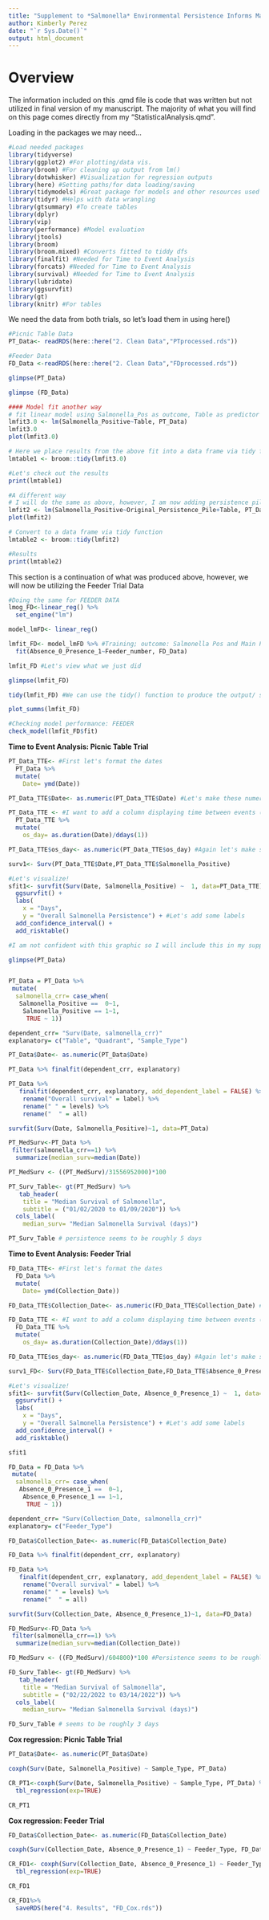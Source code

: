 ```yaml
---
title: "Supplement to *Salmonella* Environmental Persistence Informs Management Relevant to Avian and Public Health for a Data Analysis Project"
author: Kimberly Perez
date: "`r Sys.Date()`"
output: html_document
---
```


# **Overview**
The information included on this .qmd file is code that was written but not utilized in final version of my manuscript. The majority of what you will find on this page comes directly from my "StatisticalAnalysis.qmd".  

Loading in the packages we may need...
```r
#Load needed packages
library(tidyverse)
library(ggplot2) #For plotting/data vis.
library(broom) #For cleaning up output from lm()
library(dotwhisker) #Visualization for regression outputs
library(here) #Setting paths/for data loading/saving
library(tidymodels) #Great package for models and other resources used for fitting
library(tidyr) #Helps with data wrangling
library(gtsummary) #To create tables 
library(dplyr)
library(vip)
library(performance) #Model evaluation
library(jtools)
library(broom)
library(broom.mixed) #Converts fitted to tiddy dfs
library(finalfit) #Needed for Time to Event Analysis 
library(forcats) #Needed for Time to Event Analysis 
library(survival) #Needed for Time to Event Analysis 
library(lubridate)
library(ggsurvfit)
library(gt)
library(knitr) #For tables
```

We need the data from both trials, so let's load them in using here() 
```r
#Picnic Table Data
PT_Data<- readRDS(here::here("2. Clean Data","PTprocessed.rds"))

#Feeder Data 
FD_Data <-readRDS(here::here("2. Clean Data","FDprocessed.rds"))

glimpse(PT_Data)

glimpse (FD_Data)
```


```r
#### Model fit another way
# fit linear model using Salmonella_Pos as outcome, Table as predictor
lmfit3.0 <- lm(Salmonella_Positive~Table, PT_Data) 
lmfit3.0
plot(lmfit3.0)

# Here we place results from the above fit into a data frame via tidy function
lmtable1 <- broom::tidy(lmfit3.0)

#Let's check out the results
print(lmtable1)

#A different way 
# I will do the same as above, however, I am now adding persistence pile
lmfit2 <- lm(Salmonella_Positive~Original_Persistence_Pile+Table, PT_Data) 
plot(lmfit2)

# Convert to a data frame via tidy function
lmtable2 <- broom::tidy(lmfit2)

#Results
print(lmtable2)
```


This section is a continuation of what was produced above, however, we will now be utilizing the Feeder Trial Data

```r
#Doing the same for FEEDER DATA
lmog_FD<-linear_reg() %>% 
  set_engine("lm")

model_lmFD<- linear_reg()

lmfit_FD<- model_lmFD %>% #Training; outcome: Salmonella Pos and Main Predictor Table
  fit(Absence_0_Presence_1~Feeder_number, FD_Data) 

lmfit_FD #Let's view what we just did

glimpse(lmfit_FD)

tidy(lmfit_FD) #We can use the tidy() function to produce the output/ summary statistics

plot_summs(lmfit_FD)

#Checking model performance: FEEDER
check_model(lmfit_FD$fit)
```

**Time to Event Analysis: Picnic Table Trial**
```r

PT_Data_TTE<- #First let's format the dates 
  PT_Data %>% 
  mutate(
    Date= ymd(Date))

PT_Data_TTE$Date<- as.numeric(PT_Data_TTE$Date) #Let's make these numeric

PT_Data_TTE <- #I want to add a column displaying time between events (by day)
  PT_Data_TTE %>%
  mutate(
    os_day= as.duration(Date)/ddays(1))

PT_Data_TTE$os_day<- as.numeric(PT_Data_TTE$os_day) #Again let's make sure our new column is in the proper format

surv1<- Surv(PT_Data_TTE$Date,PT_Data_TTE$Salmonella_Positive) 

#Let's visualize!
sfit1<- survfit(Surv(Date, Salmonella_Positive) ~  1, data=PT_Data_TTE)  %>% 
  ggsurvfit() + 
  labs(
    x = "Days",
    y = "Overall Salmonella Persistence") + #Let's add some labels
  add_confidence_interval() +
  add_risktable()

#I am not confident with this graphic so I will include this in my supplemental section
```

```r
glimpse(PT_Data)


PT_Data = PT_Data %>% 
 mutate(
  salmonella_crr= case_when(
   Salmonella_Positive ==  0~1,
    Salmonella_Positive == 1~1,
     TRUE ~ 1))

dependent_crr= "Surv(Date, salmonella_crr)"
explanatory= c("Table", "Quadrant", "Sample_Type")

PT_Data$Date<- as.numeric(PT_Data$Date)

PT_Data %>% finalfit(dependent_crr, explanatory)

PT_Data %>% 
   finalfit(dependent_crr, explanatory, add_dependent_label = FALSE) %>% 
    rename("Overall survival" = label) %>% 
    rename(" " = levels) %>% 
    rename("  " = all) 

survfit(Surv(Date, Salmonella_Positive)~1, data=PT_Data)

PT_MedSurv<-PT_Data %>%
 filter(salmonella_crr==1) %>%
  summarize(median_surv=median(Date))

PT_MedSurv <- ((PT_MedSurv)/31556952000)*100

PT_Surv_Table<- gt(PT_MedSurv) %>%
   tab_header(
    title = "Median Survival of Salmonella",
    subtitle = ("01/02/2020 to 01/09/2020")) %>%
  cols_label(
    median_surv= "Median Salmonella Survival (days)") 

PT_Surv_Table # persistence seems to be roughly 5 days
```

**Time to Event Analysis: Feeder Trial**
```r
FD_Data_TTE<- #First let's format the dates 
  FD_Data %>% 
  mutate(
    Date= ymd(Collection_Date))

FD_Data_TTE$Collection_Date<- as.numeric(FD_Data_TTE$Collection_Date) #Let's make these numeric

FD_Data_TTE <- #I want to add a column displaying time between events (by day)
  FD_Data_TTE %>%
  mutate(
    os_day= as.duration(Collection_Date)/ddays(1))

FD_Data_TTE$os_day<- as.numeric(FD_Data_TTE$os_day) #Again let's make sure our new column is in the proper format

surv1_FD<- Surv(FD_Data_TTE$Collection_Date,FD_Data_TTE$Absence_0_Presence_1) 

#Let's visualize!
sfit1<- survfit(Surv(Collection_Date, Absence_0_Presence_1) ~  1, data=FD_Data_TTE)  %>% 
  ggsurvfit() + 
  labs(
    x = "Days",
    y = "Overall Salmonella Persistence") + #Let's add some labels
  add_confidence_interval() +
  add_risktable()

sfit1
```

```r
FD_Data = FD_Data %>% 
 mutate(
  salmonella_crr= case_when(
   Absence_0_Presence_1 ==  0~1,
    Absence_0_Presence_1 == 1~1,
     TRUE ~ 1))

dependent_crr= "Surv(Collection_Date, salmonella_crr)"
explanatory= c("Feeder_Type")

FD_Data$Collection_Date<- as.numeric(FD_Data$Collection_Date)

FD_Data %>% finalfit(dependent_crr, explanatory)

FD_Data %>% 
   finalfit(dependent_crr, explanatory, add_dependent_label = FALSE) %>% 
    rename("Overall survival" = label) %>% 
    rename(" " = levels) %>% 
    rename("  " = all) 

survfit(Surv(Collection_Date, Absence_0_Presence_1)~1, data=FD_Data)

FD_MedSurv<-FD_Data %>%
 filter(salmonella_crr==1) %>%
  summarize(median_surv=median(Collection_Date))

FD_MedSurv <- ((FD_MedSurv)/604800)*100 #Persistence seems to be roughly 3 days for the FD

FD_Surv_Table<- gt(FD_MedSurv) %>%
   tab_header(
    title = "Median Survival of Salmonella",
    subtitle = ("02/22/2022 to 03/14/2022")) %>%
  cols_label(
    median_surv= "Median Salmonella Survival (days)") 

FD_Surv_Table # seems to be roughly 3 days
```

**Cox regression: Picnic Table Trial**

```r
PT_Data$Date<- as.numeric(PT_Data$Date)

coxph(Surv(Date, Salmonella_Positive) ~ Sample_Type, PT_Data)

CR_PT1<-coxph(Surv(Date, Salmonella_Positive) ~ Sample_Type, PT_Data) %>%
  tbl_regression(exp=TRUE)

CR_PT1
```

**Cox regression: Feeder Trial**

```r
FD_Data$Collection_Date<- as.numeric(FD_Data$Collection_Date)

coxph(Surv(Collection_Date, Absence_0_Presence_1) ~ Feeder_Type, FD_Data)

CR_FD1<- coxph(Surv(Collection_Date, Absence_0_Presence_1) ~ Feeder_Type, FD_Data) %>%
  tbl_regression(exp=TRUE)

CR_FD1

CR_FD1%>%
  saveRDS(here("4. Results", "FD_Cox.rds"))
```
